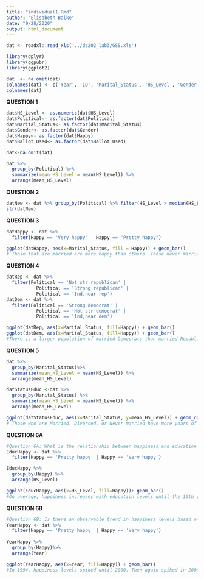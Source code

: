```yaml
---
title: "individual1.Rmd"
author: "Elisabeth Balke"
date: "9/28/2020"
output: html_document
---
```


```r
dat <- readxl::read_xls('../ds202_lab3/GSS.xls')

library(dplyr)
library(ggpubr)
library(ggplot2)

dat  <- na.omit(dat)
colnames(dat) <- c('Year', 'ID', 'Marital_Status', 'HS_Level', 'Gender', 'Political', 'Happy', 'Ballot_Used')
colnames(dat)
```

**QUESTION 1**
```r
dat$HS_Level <- as.numeric(dat$HS_Level)
dat$Political<- as.factor(dat$Political)
dat$Marital_Status<- as.factor(dat$Marital_Status)
dat$Gender<- as.factor(dat$Gender)
dat$Happy<- as.factor(dat$Happy)
dat$Ballot_Used<- as.factor(dat$Ballot_Used)

dat<-na.omit(dat)

dat %>% 
  group_by(Political) %>% 
  summarize(mean_HS_Level = mean(HS_Level)) %>% 
  arrange(mean_HS_Level)
```

**QUESTION 2**
```r
datNew <- dat %>% group_by(Political) %>% filter(HS_Level > median(HS_Level))
str(datNew)
```

**QUESTION 3**
```r
datHappy <- dat %>% 
  filter(Happy == "Very happy" | Happy == "Pretty happy")

ggplot(datHappy, aes(x=Marital_Status, fill = Happy)) + geom_bar()
# Those that are married are more happy than others. Those never married are happier than divorced, Seperated or widowed.
```

**QUESTION 4**
```r
datRep <- dat %>%
  filter(Political == 'Not str republican' | 
           Political == 'Strong republican' | 
           Political == 'Ind,near rep')
datDem <- dat %>%
  filter(Political == 'Strong democrat' |
           Political == 'Not str democrat' |
           Political == 'Ind,near dem')

ggplot(datRep, aes(x=Marital_Status, fill=Happy)) + geom_bar()
ggplot(datDem, aes(x=Marital_Status, fill=Happy)) + geom_bar()
#There is a larger population of married Democrats than married Republicans. Married Republicans & Never married Republicans are less happy than Democrat peers.
```

**QUESTION 5**
```r
dat %>% 
  group_by(Marital_Status)%>% 
  summarize(mean_HS_Level = mean(HS_Level)) %>% 
  arrange(mean_HS_Level)

datStatusEduc <-dat %>% 
  group_by(Marital_Status) %>% 
  summarize(mean_HS_Level = mean(HS_Level)) %>% 
  arrange(mean_HS_Level)

ggplot(datStatusEduc, aes(x=Marital_Status, y=mean_HS_Level)) + geom_col()
# Those who are Married, Divorced, or Never married have more years of education, generally, when compared to the Widowed and seperated.
```

**QUESTION 6A**
```r
#Question 6A: What is the relationship between happiness and education level?
EducHappy <- dat %>%
  filter(Happy == 'Pretty happy' | Happy == 'Very happy')

EducHappy %>%
  group_by(Happy) %>%
  arrange(HS_Level)

ggplot(EducHappy, aes(x=HS_Level, fill=Happy))+ geom_bar()
#On average, happiness increases with education levels until the 16th year of education, when a trending decline in happiness begins.
```

**QUESTION 6B**
```r
#Question 6B: Is there an observable trend in happiness levels based on year?
YearHappy <- dat %>%
  filter(Happy == 'Pretty happy' | Happy == 'Very happy')
  
YearHappy %>%
  group_by(Happy)%>%
  arrange(Year)

ggplot(YearHappy, aes(x=Year, fill=Happy)) + geom_bar()
#In 1994, happiness levels spiked until 2000. Then again spiked in 2006 followed by a drop in 2008. Overall, levels were similar from 1972 - 1993, then happiness began to increase.
```